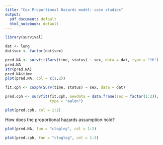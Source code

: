 ```yaml
---
title: "Cox Proportional Hazards model: case studies"
output:
  pdf_document: default
  html_notebook: default
---
```


```r
library(survival)

dat <- lung
dat$sex <- factor(dat$sex)
```

```r
pred.NA <- survfit(Surv(time, status) ~ sex, data = dat, type = "fh")
pred.NA
str(pred.NA)
pred.NA$time
plot(pred.NA, col = c(1,2))
```

```r
fit.cph <- coxph(Surv(time, status) ~ sex, data = dat)

pred.cph <- survfit(fit.cph, newdata = data.frame(sex = factor(1:2)),
                    type = "aalen")

plot(pred.cph, col = 1:2)
```

How does the proportional hazards assumption hold?

```r
plot(pred.NA, fun = "cloglog", col = 1:2)
```

```r
plot(pred.cph, fun = "cloglog", col = 1:2)
```
